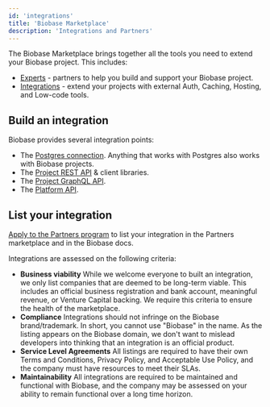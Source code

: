```yaml
---
id: 'integrations'
title: 'Biobase Marketplace'
description: 'Integrations and Partners'
---
```


The Biobase Marketplace brings together all the tools you need to extend your Biobase project. This includes:

- [Experts](https://biobase.studio/partners/experts) - partners to help you build and support your Biobase project.
- [Integrations](https://biobase.studio/partners/integrations) - extend your projects with external Auth, Caching, Hosting, and Low-code tools.

## Build an integration

Biobase provides several integration points:

- The [Postgres connection](/docs/guides/database/connecting-to-postgres). Anything that works with Postgres also works with Biobase projects.
- The [Project REST API](/docs/guides/api#rest-api-overview) & client libraries.
- The [Project GraphQL API](/docs/guides/api#graphql-api-overview).
- The [Platform API](/docs/reference/api).

## List your integration

[Apply to the Partners program](https://biobase.studio/partners/integrations#become-a-partner) to list your integration in the Partners marketplace and in the Biobase docs.

Integrations are assessed on the following criteria:

- **Business viability**
  While we welcome everyone to built an integration, we only list companies that are deemed to be long-term viable. This includes an official business registration and bank account, meaningful revenue, or Venture Capital backing. We require this criteria to ensure the health of the marketplace.
- **Compliance**
  Integrations should not infringe on the Biobase brand/trademark. In short, you cannot use "Biobase" in the name. As the listing appears on the Biobase domain, we don't want to mislead developers into thinking that an integration is an official product.
- **Service Level Agreements**
  All listings are required to have their own Terms and Conditions, Privacy Policy, and Acceptable Use Policy, and the company must have resources to meet their SLAs.
- **Maintainability**
  All integrations are required to be maintained and functional with Biobase, and the company may be assessed on your ability to remain functional over a long time horizon.
